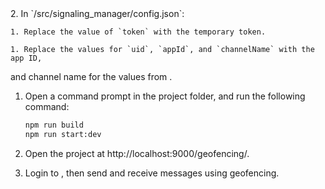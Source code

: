 <PlatformWrapper platform="web">
2. In `<samples-root>/src/signaling_manager/config.json`:

    1. Replace the value of `token` with the temporary token.

    1. Replace the values for `uid`, `appId`, and `channelName` with the app ID,
  and channel name for the values from <Link target="_blank" to="{{global.AGORA_CONSOLE_URL}}"><Vg k="CONSOLE" /></Link>.

1. Open a command prompt in the project folder, and run the following command:

    ``` bash
    npm run build
    npm run start:dev
    ```

1. Open the project at http://localhost:9000/geofencing/.

1. Login to <Vg k="MESS" />, then send and receive messages using geofencing.
  
</PlatformWrapper>